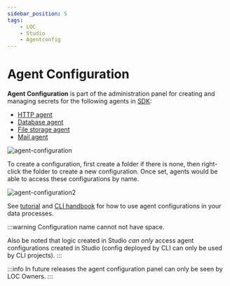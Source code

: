 ```yaml
---
sidebar_position: 5
tags:
    - LOC
    - Studio
    - Agentconfig
---
```


# Agent Configuration

**Agent Configuration** is part of the administration panel for creating and managing secrets for the following agents in [SDK](/legacy/0.7/category/sdk-reference):

-   [HTTP agent](/legacy/0.7/sdk-reference/http)
-   [Database agent](/legacy/0.7/sdk-reference/database)
-   [File storage agent](/legacy/0.7/sdk-reference/filestorage)
-   [Mail agent](/legacy/0.7/sdk-reference/mail)

<div className="center-padded-sm">
    <img
        src={require("./img/agent-configuration.png").default}
        alt="agent-configuration"
    />
</div>

To create a configuration, first create a folder if there is none, then right-click the folder to create a new configuration. Once set, agents would be able to access these configurations by name.

<div className="center-padded-sm">
    <img
        src={require("./img/agent-configuration2.png").default}
        alt="agent-configuration2"
    />
</div>

See [tutorial](/legacy/0.7/tutorials/http-agent-configuration) and [CLI handbook](/legacy/0.7/cli-handbook/create-deploy-project#agent-configuration) for how to use agent configurations in your data processes.

:::warning
Configuration name cannot not have space.

Also be noted that logic created in Studio _can only_ access agent configurations created in Studio (config deployed by CLI can only be used by CLI projects).
:::

:::info
In future releases the agent configuration panel can only be seen by LOC Owners.
:::
